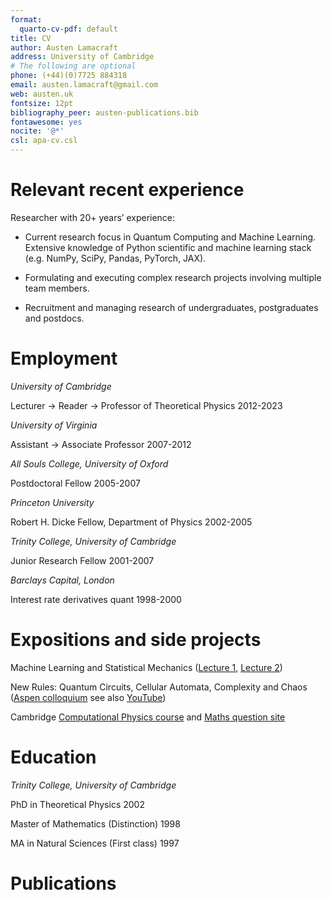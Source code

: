 ```yaml
---
format:
  quarto-cv-pdf: default
title: CV
author: Austen Lamacraft
address: University of Cambridge
# The following are optional
phone: (+44)(0)7725 884318
email: austen.lamacraft@gmail.com
web: austen.uk
fontsize: 12pt
bibliography_peer: austen-publications.bib
fontawesome: yes
nocite: '@*'
csl: apa-cv.csl
---
```


# Relevant recent experience

Researcher with 20+ years' experience:

- Current research focus in Quantum Computing and Machine Learning. Extensive knowledge of Python scientific and machine learning stack (e.g. NumPy, SciPy, Pandas, PyTorch, JAX).

- Formulating and executing complex research projects involving multiple team members.

- Recruitment and managing research of undergraduates, postgraduates and postdocs.


# Employment

*University of Cambridge*

Lecturer → Reader → Professor of Theoretical Physics \hfill 2012-2023

*University of Virginia*

Assistant → Associate Professor \hfill 2007-2012

*All Souls College, University of Oxford*

Postdoctoral Fellow \hfill 2005-2007

*Princeton University*

Robert H. Dicke Fellow, Department of Physics \hfill 2002-2005

*Trinity College, University of Cambridge*

Junior Research Fellow \hfill 2001-2007

*Barclays Capital, London*

Interest rate derivatives quant \hfill 1998-2000

# Expositions and side projects

Machine Learning and Statistical Mechanics ([Lecture 1](https://austen.uk/post/ml-stat-mech-1/), [Lecture 2](https://austen.uk/post/ml-stat-mech-2/))

New Rules: Quantum Circuits, Cellular Automata, Complexity and Chaos ([Aspen colloquium](https://austen.uk/post/new-rules/) see also [YouTube](https://www.youtube.com/watch?v=poGqzhr7zZk))

Cambridge [Computational Physics course](https://computational-physics.tripos.org/) and [Maths question site](https://questions.tripos.org/)

# Education

*Trinity College, University of Cambridge*

PhD in Theoretical Physics \hfill 2002

Master of Mathematics (Distinction) \hfill 1998

MA in Natural Sciences (First class) \hfill 1997

# Publications

::: {#refs_peer}
:::


